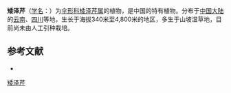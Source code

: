{{NoteTA|G1=LS}}
{{Speciesbox
| name = 矮泽芹
| status = 
| status_system = 
| image = 
| genus = Chamaesium
| species = paradoxum
| authority = Wolff in Notizbl.
}}

'''矮泽芹'''（[[学名|学名]]：{{lang|la|''Chamaesium paradoxum''}}）为[[伞形科|伞形科]][[矮泽芹属|矮泽芹属]]的植物，是中国的特有植物。分布于[[中国大陆|中国大陆]]的[[云南|云南]]、[[四川|四川]]等地，生长于海拔340米至4,800米的地区，多生于山坡湿草地，目前尚未由人工引种栽培。

== 参考文献 ==
<div class="references-small">
* {{cite web| url =http://www.bioinfo.cn/db05/KmzwSpecies.php?action=view&id=22719| title =矮泽芹| work =《中国高等植物数据库全库》| publisher =中国科学院微生物研究所| author =昆明植物研究所| accessdate =2009-02-25| deadurl =yes| archiveurl =https://web.archive.org/web/20160305050342/http://www.bioinfo.cn/db05/KmzwSpecies.php?action=view&id=22719| archivedate =2016-03-05}}
</div>
{{Taxonbar|from=Q15231652}}

[[Category:矮泽芹属|矮泽芹]]


{{Apiales-stub}}